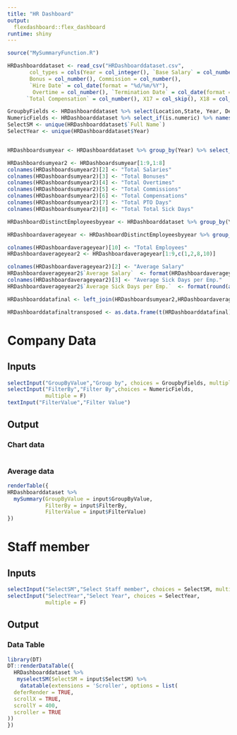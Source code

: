 ```yaml
---
title: "HR Dashboard"
output: 
  flexdashboard::flex_dashboard
runtime: shiny 
---
```


```r
source("MySummaryFunction.R")

HRDashboarddataset <- read_csv("HRDashboarddataset.csv", 
       col_types = cols(Year = col_integer(), `Base Salary` = col_number(), 
       Bonus = col_number(), Commission = col_number(), 
       `Hire Date` = col_date(format = "%d/%m/%Y"), 
        Overtime = col_number(), `Termination Date` = col_date(format = "%d/%m/%Y"), 
      `Total Compensation` = col_number(), X17 = col_skip(), X18 = col_skip()))

GroupbyFields <- HRDashboarddataset %>% select(Location,State, Year, Department, `PTO Days`, `Sick Days`, `Performance Score`) %>% names()
NumericFields <- HRDashboarddataset %>% select_if(is.numeric) %>% names()
SelectSM <- unique(HRDashboarddataset$`Full Name`)
SelectYear <- unique(HRDashboarddataset$Year)


HRDashboardsumyear <- HRDashboarddataset %>% group_by(Year) %>% select_if(is.numeric) %>% summarise_all(funs(if(is.numeric(.)) sum(., na.rm = TRUE) else first(.)))

HRDashboardsumyear2 <- HRDashboardsumyear[1:9,1:8]
colnames(HRDashboardsumyear2)[2] <- "Total Salaries"
colnames(HRDashboardsumyear2)[3] <- "Total Bonuses"
colnames(HRDashboardsumyear2)[4] <- "Total Overtimes"
colnames(HRDashboardsumyear2)[5] <- "Total Commissions"
colnames(HRDashboardsumyear2)[6] <- "Total Compensations"
colnames(HRDashboardsumyear2)[7] <- "Total PTO Days"
colnames(HRDashboardsumyear2)[8] <- "Total Total Sick Days"

HRDashboardDistinctEmployeesbyyear <- HRDashboarddataset %>% group_by(Year) %>% mutate(count = n_distinct(`Full Name`))

HRDashboardaverageyear <- HRDashboardDistinctEmployeesbyyear %>% group_by(Year) %>% select_if(is.numeric) %>% summarise_all(funs(if(is.numeric(.)) mean(., na.rm = TRUE) else first(.)))

colnames(HRDashboardaverageyear)[10] <- "Total Employees"
HRDashboardaverageyear2 <- HRDashboardaverageyear[1:9,c(1,2,8,10)]

colnames(HRDashboardaverageyear2)[2] <- "Average Salary"
HRDashboardaverageyear2$`Average Salary`  <- format(HRDashboardaverageyear2$`Average Salary` , round=2)
colnames(HRDashboardaverageyear2)[3] <- "Average Sick Days per Emp."
HRDashboardaverageyear2$`Average Sick Days per Emp.`  <- format(round(as.numeric(HRDashboardaverageyear2$`Average Sick Days per Emp.`),2), nsmall =2)

HRDashboarddatafinal <- left_join(HRDashboardsumyear2,HRDashboardaverageyear2,by="Year")

HRDashboarddatafinaltransposed <- as.data.frame(t(HRDashboarddatafinal))
```

Company Data
=====================================

Inputs {.sidebar}
------------------------------------------------------------

```r
selectInput("GroupByValue","Group by", choices = GroupbyFields, multiple = T)
selectInput("FilterBy","Filter By",choices = NumericFields,
            multiple = F)
textInput("FilterValue","Filter Value")

```

Output
------------------------------------------------------------

### Chart data

```r


```

### Average data

```r
renderTable({
HRDashboarddataset %>% 
  mySummary(GroupByValue = input$GroupByValue,
            FilterBy = input$FilterBy,
            FilterValue = input$FilterValue)
})
```

Staff member {data-orientation=rows}
================================     
 
Inputs {.sidebar}
------------------------------------------------------------

```r
selectInput("SelectSM","Select Staff member", choices = SelectSM, multiple = F)
selectInput("SelectYear","Select Year", choices = SelectYear,
            multiple = F)
```

Output
-----------------------------------------------------------

### Data Table
```r
library(DT)
DT::renderDataTable({
  HRDashboarddataset %>% 
   myselectSM(SelectSM = input$SelectSM) %>%
    datatable(extensions = 'Scroller', options = list(
  deferRender = TRUE,
  scrollX = TRUE,
  scrollY = 400,
  scroller = TRUE
))
})
```
